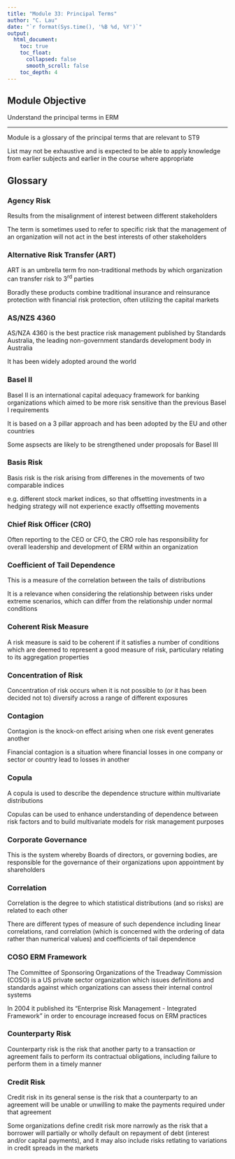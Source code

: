 ```yaml
---
title: "Module 33: Principal Terms"
author: "C. Lau"
date: "`r format(Sys.time(), '%B %d, %Y')`"
output: 
  html_document:
    toc: true
    toc_float:
      collapsed: false
      smooth_scroll: false
    toc_depth: 4
---
```


## Module Objective

Understand the principal terms in ERM

***

Module is a glossary of the principal terms that are relevant to ST9

List may not be exhaustive and is expected to be able to apply knowledge from earlier subjects and earlier in the course where appropriate

## Glossary

### Agency Risk

Results from the misalignment of interest between different stakeholders

The term is sometimes used to refer to specific risk that the management of an organization will not act in the best interests of other stakeholders

### Alternative Risk Transfer (ART)

ART is an umbrella term fro non-traditional methods by which organization can transfer risk to 3^rd^ parties

Boradly these products combine traditional insurance and reinsurance protection with financial risk protection, often utilizing the capital markets

### AS/NZS 4360

AS/NZA 4360 is the best practice risk management published by Standards Australia, the leading non-government standards development body in Australia

It has been widely adopted around the world

### Basel II

Basel II is an international capital adequacy framework for banking organizations which aimed to be more risk sensitive than the previous Basel I requirements

It is based on a 3 pillar approach and has been adopted by the EU and other countries

Some aspsects are likely to be strengthened under proposals for Basel III

### Basis Risk

Basis risk is the risk arising from differenes in the movements of two comparable indices

e.g. different stock market indices, so that offsetting investments in a hedging strategy will not experience exactly offsetting movements

### Chief Risk Officer (CRO)

Often reporting to the CEO or CFO, the CRO role has responsibility for overall leadership and development of ERM within an organization

### Coefficient of Tail Dependence

This is a measure of the correlation between the tails of distributions

It is a relevance when considering the relationship between risks under extreme scenarios, which can differ from the relationship under normal conditions

### Coherent Risk Measure

A risk measure is said to be coherent if it satisfies a number of conditions which are deemed to represent a good measure of risk, particulary relating to its aggregation properties

### Concentration of Risk

Concentration of risk occurs when it is not possible to (or it has been decided not to) diversify across a range of different exposures

### Contagion

Contagion is the knock-on effect arising when one risk event generates another

Financial contagion is a situation where financial losses in one company or sector or country lead to losses in another

### Copula

A copula is used to describe the dependence structure within multivariate distributions

Copulas can be used to enhance understanding of dependence between risk factors and to build multivariate models for risk management purposes

### Corporate Governance

This is the system whereby Boards of directors, or governing bodies, are responsible for the governance of their organizations upon appointment by shareholders

### Correlation

Correlation is the degree to which statistical distributions (and so risks) are related to each other

There are different types of measure of such dependence including linear correlations, rand correlation (which is concerned with the ordering of data rather than numerical values) and coefficients of tail dependence

### COSO ERM Framework

The Committee of Sponsoring Organizations of the Treadway Commission (COSO) is a US private sector organization which issues definitions and standards against which organizations can assess their internal control systems

In 2004 it published its "Enterprise Risk Management - Integrated Framework" in order to encourage increased focus on ERM practices

### Counterparty Risk

Counterparty risk is the risk that another party to a transaction or agreement fails to perform its contractual obligations, including failure to perform them in a timely manner

### Credit Risk

Credit risk in its general sense is the risk that a counterparty to an agreement will be unable or unwilling to make the payments required under that agreement

Some organizations define credit risk more narrowly as the risk that a borrower will partially or wholly default on repayment of debt (interest and/or capital payments), and it may also include risks retlating to variations in credit spreads in the markets


